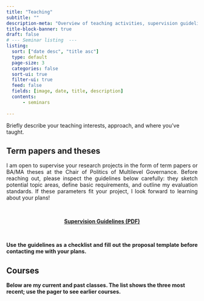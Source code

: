 ```yaml
---
title: "Teaching"
subtitle: ""
description-meta: "Overview of teaching activities, supervision guidelines, and course history."
title-block-banner: true
draft: false
# --- Seminar listing  ---
listing: 
  sort: ["date desc", "title asc"]
  type: default
  page-size: 3
  categories: false
  sort-ui: true
  filter-ui: true
  feed: false
  fields: [image, date, title, description]
  contents: 
      - seminars
  
---
```


Briefly describe your teaching interests, approach, and where you’ve taught.

## Term papers and theses

::: {style="text-align: justify;"}

I am open to supervise your research projects in the form of term papers or BA/MA theses at the Chair of Politics of Multilevel Governance. Before reaching out, please inspect the guidelines below carefully: they sketch potential topic areas, define basic requirements, and outline my evaluation standards. If these parameters fit your project, I look forward to learning about your plans!

<br>

<center><a class="btn btn-primary" href="files/Guidelines_TermPapersTheses_Rauh_Potsdam.pdf" download> <i class="fas fa-download"></i> <strong>Supervision Guidelines (PDF)<strong> </a></center>

<br>


::: callout-note
Use the guidelines as a checklist and fill out the proposal template before contacting me with your plans.
:::

:::

## Courses

Below are my current and past classes. The list shows the three most recent; use the pager to see earlier courses.

:::{#seminars}
:::
